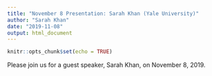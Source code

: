 ```yaml
---
title: "November 8 Presentation: Sarah Khan (Yale University)"
author: "Sarah Khan"
date: "2019-11-08"
output: html_document
---
```


```r
knitr::opts_chunk$set(echo = TRUE)
```

Please join us for a guest speaker, Sarah Khan, on November 8, 2019.